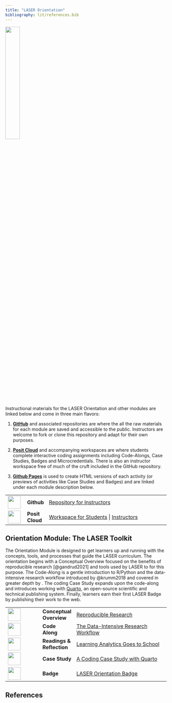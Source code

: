 ```yaml
---
title: "LASER Orientation"
bibliography: lit/references.bib
---
```


![](images/laser-hex.png){width="30%"}

Instructional materials for the LASER Orientation and other modules are linked below and come in three main flavors:

1.  [**GitHub**](https://github.com/laser-institute) and associated repositories are where the all the raw materials for each module are saved and accessible to the public. Instructors are welcome to fork or clone this repository and adapt for their own purposes.

2.  [**Posit Cloud**](https://posit.cloud) and accompanying workspaces are where students complete interactive coding assignments including Code-Alongs, Case Studies, Badges and Microcredentials. There is also an instructor workspace free of much of the cruft included in the GitHub repository.

3.  [**Github Pages**](https://pages.github.com) is used to create HTML versions of each activity (or previews of activities like Case Studies and Badges) and are linked under each module description below.

+------------------------------------+-----------------+-------------------------------------------------------------------------------------------------------------------------------------------------------------------------------------------------------------------------------------+
| ![](images/github.png){width="40"} | **Github\       | [Repository for Instructors](https://github.com/laser-institute/network-analysis)                                                                                                                                                   |
|                                    | **              |                                                                                                                                                                                                                                     |
+------------------------------------+-----------------+-------------------------------------------------------------------------------------------------------------------------------------------------------------------------------------------------------------------------------------+
| ![](images/posit.png){width="40"}  | **Posit Cloud** | [Workspace for Students](https://posit.cloud/spaces/493094/join?access_code=qjsumVzA0HZYgrxOSizVbVPmDs7iHYS32yUQaqDe) \| [Instructors](https://posit.cloud/spaces/491234/join?access_code=ika-H6TmM2WU2bN9zwkU7VU1jhAioJHh9wNRudUg) |
+------------------------------------+-----------------+-------------------------------------------------------------------------------------------------------------------------------------------------------------------------------------------------------------------------------------+

## Orientation Module: The LASER Toolkit

The Orientation Module is designed to get learners up and running with the concepts, tools, and processes that guide the LASER curriculum. The orientation begins with a Conceptual Overview focused on the benefits of reproducible research [@gandrud2021] and tools used by LASER to for this purpose. The Code-Along is a gentle introduction to R/Python and the data-intensive research workflow introduced by @krumm2018 and covered in greater depth by . The coding Case Study expands upon the code-along and introduces working with [Quarto](https://quarto.org), an open-source scientific and technical publishing system. Finally, learners earn their first LASER Badge by publishing their work to the web.

+-------------------------------------------------+----------------+-----------------------------------------------------------------------------------------------------------------------------------------+
| ![](images/conceptual-overview.png){width="40"} | **Conceptual\  | [Reproducible Research](https://laser-institute.github.io/laser-orientation/orientation-conceptual-overview.html)                       |
|                                                 | Overview**     |                                                                                                                                         |
+-------------------------------------------------+----------------+-----------------------------------------------------------------------------------------------------------------------------------------+
| ![](images/code-along.png){width="40"}          | **Code Along** | [The Data-Intensive Research Workflow](https://laser-institute.github.io/laser-orientation/orientation-code-along.html)                 |
+-------------------------------------------------+----------------+-----------------------------------------------------------------------------------------------------------------------------------------+
| ![](images/reading.png){width="40"}             | **Readings &\  | [Learning Analytics Goes to School](https://laser-institute.github.io/laser-orientation/orientation-readings.html)                      |
|                                                 | Reflection**   |                                                                                                                                         |
+-------------------------------------------------+----------------+-----------------------------------------------------------------------------------------------------------------------------------------+
| ![](images/case-study.png){width="40"}          | **Case Study** | [A Coding Case Study with Quarto](https://laser-institute.github.io/laser-orientation/orientation-case-study-key-R.html)                |
+-------------------------------------------------+----------------+-----------------------------------------------------------------------------------------------------------------------------------------+
| ![](images/laser-hex.png){width="40"}           | **Badge**      | [LASER Orientation Badge](https://laser-institute.github.io/laser-orientation/orientation-case-study-key-R.html#your-first-laser-badge) |
+-------------------------------------------------+----------------+-----------------------------------------------------------------------------------------------------------------------------------------+

## References
